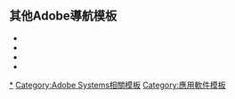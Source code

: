 {{Navbox
| name = AdobeCS
| title = [[Adobe Creative Suite]] 與 [[Adobe Creative Cloud|Creative Cloud]]
| image      =
| listclass  = hlist

| group1 = 當前產品
| list1  =  
*[[Adobe Acrobat|Acrobat]]
*{{tsl|en|Adobe Aero||Aero}}
*[[Adobe After Effects|After Effects]]
*[[Adobe Animate|Animate]]
*[[Adobe Audition|Audition]]
*[[Adobe Bridge|Bridge]]
*{{tsl|en|Adobe Character Animator||Character Animator}}
*{{tsl|en|Adobe Dimension||Dimension}}
*[[Adobe Dreamweaver|Dreamweaver]]
*[[Adobe Fresco|Fresco]]
*[[Adobe Illustrator|Illustrator]]
*[[Adobe InCopy|InCopy]]
*[[Adobe InDesign|InDesign]]
*[[Adobe Lightroom|Lightroom]]
*[[Adobe Creative Cloud|Media Encoder]]
*[[Adobe Photoshop|Photoshop]]
*{{tsl|en|Adobe Prelude||Prelude}}
*[[Adobe Premiere Pro|Premiere Pro]]
*[[Adobe Premiere Rush|Premiere Rush]]
*{{tsl|en|Adobe Spark||Spark}}
*[[Adobe Experience Design|XD]]

| group2 = Creative Cloud服務
| list2  = 

*[[Behance]]
*{{tsl|en|Business Catalyst|}}
*{{tsl|en|Adobe Story||Story}}
*{{tsl|en|Typekit|}}


| group3 = 原有產品
| list3  = 
*[[Adobe Contribute|Contribute]]
*[[Adobe Device Central|Device Central]]
*{{tsl|en|Adobe Edge||Edge}}
**[[Adobe Edge Animate|Edge Animate]]
*[[Adobe Encore|Encore]]
*[[Adobe Flash Builder|Flash Builder]]
*{{tsl|en|Adobe Flash Catalyst||Flash Catalyst}}
*[[Adobe Fireworks|Fireworks]]
*[[Adobe GoLive|GoLive]] 
*{{tsl|en|Adobe ImageReady||ImageReady}} 
*[[Adobe Muse|Muse]]
*[[Adobe OnLocation|OnLocation]]
*{{tsl|en|Adobe Soundbooth||Soundbooth}} 
*[[Adobe Creative Suite|Stock Photos]] 
*{{tsl|en|Adobe Ultra||Ultra}} 

}}<noinclude>

==其他Adobe導航模板==
*{{tl|Adobe Systems}}
*{{tl|Adobe Flash}}
*{{tl|Adobe Technical Communication Suite}}
*{{tl|Adobe eLearning Suite}}

[[Category:Adobe Creative Suite|*]]
[[Category:Adobe Systems相關模板]]
[[Category:應用軟件模板]]

</noinclude>